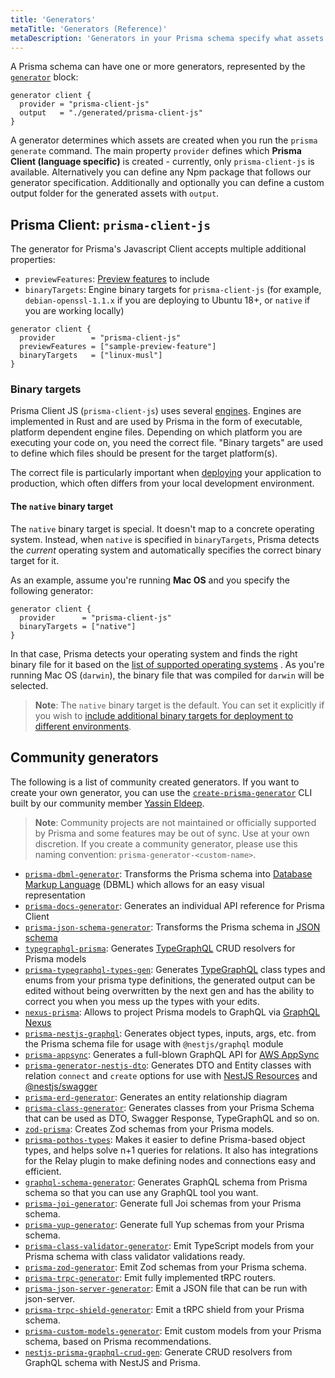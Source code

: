 ```yaml
---
title: 'Generators'
metaTitle: 'Generators (Reference)'
metaDescription: 'Generators in your Prisma schema specify what assets are generated when the `prisma generate` command is invoked. This page explains how to configure generators.'
---
```


<TopBlock>

A Prisma schema can have one or more generators, represented by the [`generator`](/reference/api-reference/prisma-schema-reference#generator) <span class="api"></span> block:

```prisma
generator client {
  provider = "prisma-client-js"
  output   = "./generated/prisma-client-js"
}
```

A generator determines which assets are created when you run the `prisma generate` command. The main property `provider` defines which **Prisma Client (language specific)** is created - currently, only `prisma-client-js` is available. Alternatively you can define any Npm package that follows our generator specification. Additionally and optionally you can define a custom output folder for the generated assets with `output`.

</TopBlock>

## Prisma Client: `prisma-client-js`

The generator for Prisma's Javascript Client accepts multiple additional properties:

- `previewFeatures`: [Preview features](/concepts/components/preview-features) to include
- `binaryTargets`: Engine binary targets for `prisma-client-js` (for example, `debian-openssl-1.1.x` if you are deploying to Ubuntu 18+, or `native` if you are working locally)

```prisma
generator client {
  provider        = "prisma-client-js"
  previewFeatures = ["sample-preview-feature"]
  binaryTargets   = ["linux-musl"]
}
```

### Binary targets

Prisma Client JS (`prisma-client-js`) uses several [engines](https://github.com/prisma/prisma-engines). Engines are implemented in Rust and are used by Prisma in the form of executable, platform dependent engine files. Depending on which platform you are executing your code on, you need the correct file. "Binary targets" are used to define which files should be present for the target platform(s).

The correct file is particularly important when [deploying](/guides/deployment/deployment) your application to production, which often differs from your local development environment.

#### The `native` binary target

The `native` binary target is special. It doesn't map to a concrete operating system. Instead, when `native` is specified in `binaryTargets`, Prisma detects the _current_ operating system and automatically specifies the correct binary target for it.

As an example, assume you're running **Mac OS** and you specify the following generator:

```prisma
generator client {
  provider      = "prisma-client-js"
  binaryTargets = ["native"]
}
```

In that case, Prisma detects your operating system and finds the right binary file for it based on the [list of supported operating systems](/reference/api-reference/prisma-schema-reference#binarytargets-options) <span class="api"></span>. As you're running Mac OS (`darwin`), the binary file that was compiled for `darwin` will be selected.

> **Note**: The `native` binary target is the default. You can set it explicitly if you wish to [include additional binary targets for deployment to different environments](/guides/deployment/deployment-guides/deploying-to-aws-lambda#binary-targets-in-schemaprisma).

## Community generators

The following is a list of community created generators. If you want to create your own generator, you can use the [`create-prisma-generator`](https://github.com/YassinEldeeb/create-prisma-generator) CLI built by our community member [Yassin Eldeep](https://github.com/YassinEldeeb).

> **Note**: Community projects are not maintained or officially supported by Prisma and some features may be out of sync. Use at your own discretion. If you create a community generator, please use this naming convention: `prisma-generator-<custom-name>`.

- [`prisma-dbml-generator`](https://notiz.dev/blog/prisma-dbml-generator): Transforms the Prisma schema into [Database Markup Language](https://www.dbml.org/home/) (DBML) which allows for an easy visual representation
- [`prisma-docs-generator`](https://github.com/pantharshit00/prisma-docs-generator): Generates an individual API reference for Prisma Client
- [`prisma-json-schema-generator`](https://github.com/valentinpalkovic/prisma-json-schema-generator): Transforms the Prisma schema in [JSON schema](https://json-schema.org/)
- [`typegraphql-prisma`](https://github.com/MichalLytek/typegraphql-prisma#readme): Generates [TypeGraphQL](https://typegraphql.com/) CRUD resolvers for Prisma models
- [`prisma-typegraphql-types-gen`](https://github.com/YassinEldeeb/prisma-tgql-types-gen): Generates [TypeGraphQL](https://typegraphql.com/) class types and enums from your prisma type definitions, the generated output can be edited without being overwritten by the next gen and has the ability to correct you when you mess up the types with your edits.
- [`nexus-prisma`](https://github.com/prisma/nexus-prisma/): Allows to project Prisma models to GraphQL via [GraphQL Nexus](https://nexusjs.org/docs/)
- [`prisma-nestjs-graphql`](https://github.com/unlight/prisma-nestjs-graphql): Generates object types, inputs, args, etc. from the Prisma schema file for usage with `@nestjs/graphql` module
- [`prisma-appsync`](https://github.com/maoosi/prisma-appsync): Generates a full-blown GraphQL API for [AWS AppSync](https://aws.amazon.com/appsync/)
- [`prisma-generator-nestjs-dto`](https://github.com/vegardit/prisma-generator-nestjs-dto): Generates DTO and Entity classes with relation `connect` and `create` options for use with [NestJS Resources](https://docs.nestjs.com/recipes/crud-generator) and [@nestjs/swagger](https://www.npmjs.com/package/@nestjs/swagger)
- [`prisma-erd-generator`](https://github.com/keonik/prisma-erd-generator): Generates an entity relationship diagram
- [`prisma-class-generator`](https://github.com/kimjbstar/prisma-class-generator): Generates classes from your Prisma Schema that can be used as DTO, Swagger Response, TypeGraphQL and so on.
- [`zod-prisma`](https://github.com/CarterGrimmeisen/zod-prisma): Creates Zod schemas from your Prisma models.
- [`prisma-pothos-types`](https://github.com/hayes/pothos/tree/main/packages/plugin-prisma): Makes it easier to define Prisma-based object types, and helps solve n+1 queries for relations. It also has integrations for the Relay plugin to make defining nodes and connections easy and efficient.
- [`graphql-schema-generator`](https://github.com/prisma-korea/graphql-schema-generator): Generates GraphQL schema from Prisma schema so that you can use any GraphQL tool you want.
- [`prisma-joi-generator`](https://github.com/omar-dulaimi/prisma-joi-generator): Generate full Joi schemas from your Prisma schema.
- [`prisma-yup-generator`](https://github.com/omar-dulaimi/prisma-yup-generator): Generate full Yup schemas from your Prisma schema.
- [`prisma-class-validator-generator`](https://github.com/omar-dulaimi/prisma-class-validator-generator): Emit TypeScript models from your Prisma schema with class validator validations ready.
- [`prisma-zod-generator`](https://github.com/omar-dulaimi/prisma-zod-generator): Emit Zod schemas from your Prisma schema.
- [`prisma-trpc-generator`](https://github.com/omar-dulaimi/prisma-trpc-generator): Emit fully implemented tRPC routers.
- [`prisma-json-server-generator`](https://github.com/omar-dulaimi/prisma-json-server-generator): Emit a JSON file that can be run with json-server.
- [`prisma-trpc-shield-generator`](https://github.com/omar-dulaimi/prisma-trpc-shield-generator): Emit a tRPC shield from your Prisma schema.
- [`prisma-custom-models-generator`](https://github.com/omar-dulaimi/prisma-custom-models-generator): Emit custom models from your Prisma schema, based on Prisma recommendations.
- [`nestjs-prisma-graphql-crud-gen`](https://github.com/mk668a/nestjs-prisma-graphql-crud-gen): Generate CRUD resolvers from GraphQL schema with NestJS and Prisma.

